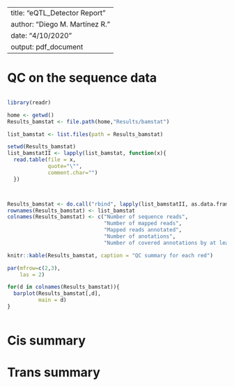 ﻿---
title: "eQTL_Detector Report"
author: "Diego M. Martínez R."
date: "4/10/2020"
output: pdf_document
---

# QC on the sequence data

```r

```


```r
library(readr)

home <- getwd()
Results_bamstat <- file.path(home,"Results/bamstat")

list_bamstat <- list.files(path = Results_bamstat)

setwd(Results_bamstat)
list_bamstatII <- lapply(list_bamstat, function(x){
  read.table(file = x, 
             quote="\"", 
             comment.char="")
  })



Results_bamstat <- do.call("rbind", lapply(list_bamstatII, as.data.frame))
rownames(Results_bamstat) <- list_bamstat
colnames(Results_bamstat) <- c("Number of sequence reads",
                               "Number of mapped reads",
                               "Mapped reads annotated",
                               "Number of anotations",
                               "Number of covered annotations by at least one sequence")

knitr::kable(Results_bamstat, caption = "QC summary for each red")

par(mfrow=c(2,3),
    las = 2)

for(d in colnames(Results_bamstat)){
  barplot(Results_bamstat[,d],
          main = d)
}



```





# Cis summary


# Trans summary


